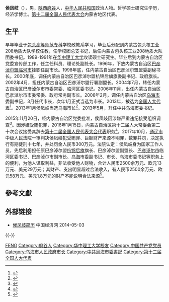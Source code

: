 '''侯凤岐'''（{{bd|1962年|3月|}}），男，[[陕西|陕西]][[府谷|府谷]]人，[[中华人民共和国|中华人民共和国]]政治人物。哲学硕士研究生学历，经济学博士。[[第十二届全国人民代表大会|第十二届全国人民代表大会]]内蒙古地区代表。

== 生平 ==
早年毕业于[[包头高等师范专科|包头高等师范专科]]学校政教系学习，毕业后分配到内蒙古包头核工业208地质大队学校任教，任学校团总支书记，后任内蒙古包头核工业208地质大队团委书记。1989-1991年在[[华中理工大学|华中理工大学]]攻读硕士研究生。毕业后到内蒙古自治区党委宣传部工作，任主任科员、理论处副处长。1996年，下放内蒙古自治区[[巴彦淖尔盟|巴彦淖尔盟]][[临河市|临河市]]挂职任副市长。1998年底，任内蒙古自治区巴彦淖尔盟盟委副秘书长。2000年底，调任内蒙古自治区巴彦淖尔盟杭锦后旗旗委副书记、政府旗长。2002年4月，担任内蒙古自治区巴彦淖尔盟行署副盟长。2004年7月，转任内蒙古自治区巴彦淖尔市市委常委、临河区委书记。2006年11月，出任内蒙古自治区巴彦淖尔市市委常委、政府常务副市长。2008年2月，调任内蒙古自治区[[乌海市|乌海市]]委副书记，3月任代市长，次年1月正式当选为市长。2013年，被选为[[全国人大代表|全国人大代表]]<ref>{{cite news|title=全国人大代表信息-侯凤岐|url= http://210.82.31.1:8084/delegate/viewDelegate.action?dbid=120335|accessdate=2013-03-28|newspaper=全国人大网}}{{dead link|date=2017年11月 |bot=InternetArchiveBot |fix-attempted=yes }}</ref>。2013年1月侯凤岐当选乌海市长<ref>{{cite web|accessdate=2014-06-03|url=http://district.ce.cn/newarea/sddy/201301/14/t20130114_24026518.shtml|title=侯凤岐当选乌海市长|publisher=[[中国经济网|中国经济网]]|archive-date=2019-06-09|archive-url=https://web.archive.org/web/20190609080530/http://district.ce.cn/newarea/sddy/201301/14/t20130114_24026518.shtml|dead-url=no}}</ref>。2013年5月，升任中共乌海市委书记。

2015年11月20日，经内蒙古自治区党委批准，侯凤岐因涉嫌严重违纪接受组织调查<ref>{{cite web|url=http://www.nmgjjjc.gov.cn/yw/1038021.shtml|title=内蒙古自治区乌海市市委书记侯凤岐接受组织调查|publisher=内蒙古自治区纪委监察厅网站|accessdate=2015-11-20|archive-url=https://web.archive.org/web/20151122025327/http://www.nmgjjjc.gov.cn/yw/1038021.shtml|archive-date=2015-11-22|dead-url=yes}}</ref>。因涉嫌受贿犯罪，2016年1月15日，内蒙古自治区第十二届人大常委会第二十次会议接受其辞去[[第十二届全国人民代表大会代表|第十二届全国人民代表大会代表]]职务<ref>{{cite news|title=第十二届全国人民代表大会常务委员会代表资格审查委员会关于个别代表的代表资格的报告（2016年2月26日第十二届全国人民代表大会常务委员会第十九次会议通过）|url=http://www.npc.gov.cn/wxzl/gongbao/2016-06/03/content_1993633.htm|accessdate=2016-07-25|newspaper=中国人大网|archive-date=2016-08-28|archive-url=https://web.archive.org/web/20160828185757/http://www.npc.gov.cn/wxzl/gongbao/2016-06/03/content_1993633.htm|dead-url=no}}</ref>。2017年10月，[[通辽市|通辽市]]中级人民法院一审判决侯凤岐犯受贿罪、巨额财产来源不明罪，数罪并罚，决定执行有期徒刑十七年，并处罚金人民币300万元。法院认定：侯凤岐身为国家工作人员，先后利用担任原巴彦淖尔盟[[杭锦后旗|杭锦后旗]]旗长、巴彦淖尔盟副盟长、[[巴彦淖尔市|巴彦淖尔市]]临河区委书记、巴彦淖尔市副市长、[[乌海|乌海]]市委副书记、市长、乌海市委书记等职务上的便利，为他人谋取利益，非法收受他人财物，合计人民币2500余万元、欧元13万元、美元29万元；其财产、支出明显超过合法收入，有人民币2500余万元、欧元58万元、美元1.8万元的财产不能说明合法来源<ref>{{cite web|accessdate=2017-10-31|url=http://news.ifeng.com/a/20171031/52867894_0.shtml|title=乌海市原市委书记侯凤岐一审获刑十七年 其妻子同时被判缓刑|publisher=[[凤凰网|凤凰网]]|archive-date=2019-06-04|archive-url=https://web.archive.org/web/20190604152538/http://news.ifeng.com/a/20171031/52867894_0.shtml|dead-url=no}}</ref>。

== 參考文獻 ==
{{reflist|3}}

== 外部链接 ==
* [http://district.ce.cn/newarea/sddy/201305/22/t20130522_24407821.shtml 候凤岐简历] {{Wayback|url=http://district.ce.cn/newarea/sddy/201305/22/t20130522_24407821.shtml |date=20190610080314 }} 中国经济网 2014-05-03

{{-}}
{{start box}}
{{s-ppo|cpc}}
{{s-before|[[鲍常青|鲍常青]]}}
{{s-title|[[中国共产党乌海市委员会|中国共产党乌海市委员会]]书记|2013年5月-2015年11月}}
{{s-after|[[宋亮|宋亮]]}}
{{s-gov|prc}}
{{s-before|[[艾丽华|艾丽华]]}}
{{s-title|[[乌海市人民政府|乌海市人民政府]]市长|2008年3月-2013年5月}}
{{s-after|[[包钢_(政治人物)|包钢]]}}
{{end box}}

{{中共十八大以来的反腐败工作}}

{{Authority control}}
{{DEFAULTSORT:Hou侯}}
[[Category:侯姓|FENG]]
[[Category:府谷人|Category:府谷人]]
[[Category:华中理工大学校友|Category:华中理工大学校友]]
[[Category:中国共产党党员|Category:中国共产党党员]]
[[Category:乌海市人民政府市长|Category:乌海市人民政府市长]]
[[Category:中共烏海市委書記|Category:中共烏海市委書記]]
[[Category:第十二届全国人大代表|Category:第十二届全国人大代表]]